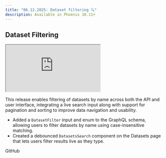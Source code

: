 ```yaml
---
title: "06.12.2025: Dataset filtering 🔍"
description: Available in Phoenix 10.11+
---
```


<Update label="06.12.2025">

## Dataset Filtering

<Frame>
    <iframe src="https://cdn.iframe.ly/D9lKIPd9" width={1000} height={400} allowFullScreen></iframe>
</Frame>

This release enables filtering of datasets by name across both the API and user interface, integrating a live search input along with support for pagination and sorting to improve data navigation and usability.

* Added a `DatasetFilter` input and enum to the GraphQL schema, allowing users to filter datasets by name using case-insensitive matching.
* Created a debounced `DatasetsSearch` component on the Datasets page that lets users filter results live as they type.

<Card title="feat: dataset-filter by GeLi2001 · Pull Request #7982 · Arize-ai/phoenix" icon="github" href="https://github.com/Arize-ai/phoenix/pull/7982" horizontal>
  GitHub
</Card>
</Update>